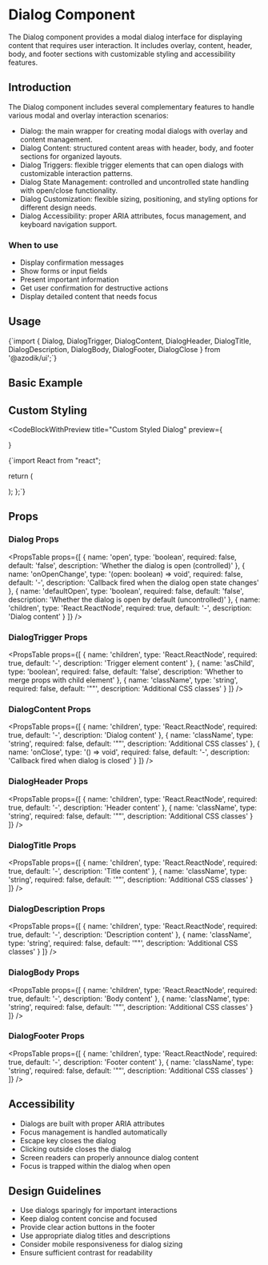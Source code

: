 
# Dialog Component

The Dialog component provides a modal dialog interface for displaying content that requires user interaction. It includes overlay, content, header, body, and footer sections with customizable styling and accessibility features.

## Introduction

The Dialog component includes several complementary features to handle various modal and overlay interaction scenarios:

- Dialog: the main wrapper for creating modal dialogs with overlay and content management.
- Dialog Content: structured content areas with header, body, and footer sections for organized layouts.
- Dialog Triggers: flexible trigger elements that can open dialogs with customizable interaction patterns.
- Dialog State Management: controlled and uncontrolled state handling with open/close functionality.
- Dialog Customization: flexible sizing, positioning, and styling options for different design needs.
- Dialog Accessibility: proper ARIA attributes, focus management, and keyboard navigation support.

### When to use
- Display confirmation messages
- Show forms or input fields
- Present important information
- Get user confirmation for destructive actions
- Display detailed content that needs focus

## Usage

<CodeBlock language="tsx">
{`import { Dialog, DialogTrigger, DialogContent, DialogHeader, DialogTitle, DialogDescription, DialogBody, DialogFooter, DialogClose } from '@azodik/ui';`}
</CodeBlock>

## Basic Example


## Custom Styling

<CodeBlockWithPreview 
  title="Custom Styled Dialog"
  preview={
    <Dialog>
      <DialogTrigger asChild>
        <Button>Open Custom Dialog</Button>
      </DialogTrigger>
      <DialogContent className="max-w-xl">
        <DialogHeader>
          <DialogTitle>Custom Styled Dialog</DialogTitle>
          <DialogDescription>
            This dialog has custom styling and larger width.
          </DialogDescription>
        </DialogHeader>
        <DialogBody>
          <div className="grid grid-cols-2 gap-md">
            <Card>
              <CardContent className="p-4">
                <h3 className="font-semibold mb-2">Feature 1</h3>
                <p className="text-sm text-gray-600">Description of feature 1</p>
              </CardContent>
            </Card>
            <Card>
              <CardContent className="p-4">
                <h3 className="font-semibold mb-2">Feature 2</h3>
                <p className="text-sm text-gray-600">Description of feature 2</p>
              </CardContent>
            </Card>
          </div>
        </DialogBody>
        <DialogFooter>
          <Button variant="outline">Cancel</Button>
          <Button>Save Changes</Button>
        </DialogFooter>
      </DialogContent>
    </Dialog>
  }
>
{`import React from "react";

  return (
    <Dialog>
      <DialogTrigger asChild>
        <Button>Open Custom Dialog</Button>
      </DialogTrigger>
      <DialogContent className="max-w-2xl">
        <DialogHeader>
          <DialogTitle>Custom Styled Dialog</DialogTitle>
          <DialogDescription>
            This dialog has custom styling and larger width.
          </DialogDescription>
        </DialogHeader>
        <DialogBody>
          <div className="grid grid-cols-2 gap-md">
            <Card>
              <CardContent className="p-4">
                <h3 className="font-semibold mb-2">Feature 1</h3>
                <p className="text-sm text-gray-600">Description of feature 1</p>
              </CardContent>
            </Card>
            <Card>
              <CardContent className="p-4">
                <h3 className="font-semibold mb-2">Feature 2</h3>
                <p className="text-sm text-gray-600">Description of feature 2</p>
              </CardContent>
            </Card>
          </div>
        </DialogBody>
        <DialogFooter>
          <Button variant="outline">Cancel</Button>
          <Button>Save Changes</Button>
        </DialogFooter>
        <DialogClose />
      </DialogContent>
    </Dialog>
  );
};`}
</CodeBlockWithPreview>

## Props

### Dialog Props

<PropsTable props={[
  {
    name: 'open',
    type: 'boolean',
    required: false,
    default: 'false',
    description: 'Whether the dialog is open (controlled)'
  },
  {
    name: 'onOpenChange',
    type: '(open: boolean) => void',
    required: false,
    default: '-',
    description: 'Callback fired when the dialog open state changes'
  },
  {
    name: 'defaultOpen',
    type: 'boolean',
    required: false,
    default: 'false',
    description: 'Whether the dialog is open by default (uncontrolled)'
  },
  {
    name: 'children',
    type: 'React.ReactNode',
    required: true,
    default: '-',
    description: 'Dialog content'
  }
]} />

### DialogTrigger Props

<PropsTable props={[
  {
    name: 'children',
    type: 'React.ReactNode',
    required: true,
    default: '-',
    description: 'Trigger element content'
  },
  {
    name: 'asChild',
    type: 'boolean',
    required: false,
    default: 'false',
    description: 'Whether to merge props with child element'
  },
  {
    name: 'className',
    type: 'string',
    required: false,
    default: '""',
    description: 'Additional CSS classes'
  }
]} />

### DialogContent Props

<PropsTable props={[
  {
    name: 'children',
    type: 'React.ReactNode',
    required: true,
    default: '-',
    description: 'Dialog content'
  },
  {
    name: 'className',
    type: 'string',
    required: false,
    default: '""',
    description: 'Additional CSS classes'
  },
  {
    name: 'onClose',
    type: '() => void',
    required: false,
    default: '-',
    description: 'Callback fired when dialog is closed'
  }
]} />

### DialogHeader Props

<PropsTable props={[
  {
    name: 'children',
    type: 'React.ReactNode',
    required: true,
    default: '-',
    description: 'Header content'
  },
  {
    name: 'className',
    type: 'string',
    required: false,
    default: '""',
    description: 'Additional CSS classes'
  }
]} />

### DialogTitle Props

<PropsTable props={[
  {
    name: 'children',
    type: 'React.ReactNode',
    required: true,
    default: '-',
    description: 'Title content'
  },
  {
    name: 'className',
    type: 'string',
    required: false,
    default: '""',
    description: 'Additional CSS classes'
  }
]} />

### DialogDescription Props

<PropsTable props={[
  {
    name: 'children',
    type: 'React.ReactNode',
    required: true,
    default: '-',
    description: 'Description content'
  },
  {
    name: 'className',
    type: 'string',
    required: false,
    default: '""',
    description: 'Additional CSS classes'
  }
]} />

### DialogBody Props

<PropsTable props={[
  {
    name: 'children',
    type: 'React.ReactNode',
    required: true,
    default: '-',
    description: 'Body content'
  },
  {
    name: 'className',
    type: 'string',
    required: false,
    default: '""',
    description: 'Additional CSS classes'
  }
]} />

### DialogFooter Props

<PropsTable props={[
  {
    name: 'children',
    type: 'React.ReactNode',
    required: true,
    default: '-',
    description: 'Footer content'
  },
  {
    name: 'className',
    type: 'string',
    required: false,
    default: '""',
    description: 'Additional CSS classes'
  }
]} />

## Accessibility

- Dialogs are built with proper ARIA attributes
- Focus management is handled automatically
- Escape key closes the dialog
- Clicking outside closes the dialog
- Screen readers can properly announce dialog content
- Focus is trapped within the dialog when open

## Design Guidelines

- Use dialogs sparingly for important interactions
- Keep dialog content concise and focused
- Provide clear action buttons in the footer
- Use appropriate dialog titles and descriptions
- Consider mobile responsiveness for dialog sizing
- Ensure sufficient contrast for readability
